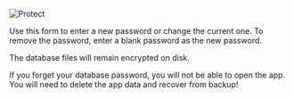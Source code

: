 
![Protect](./db/2024-03-06_01-07-38.png)

Use this form to enter a new password or change the current one.
To remove the password, enter a blank password as the new password.

The database files will remain encrypted on disk.

<Callout type = "warning">
If you forget your database password, you will not be able
to open the app. You will need to delete the
app data and recover from backup!
</Callout>
